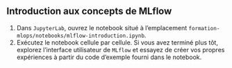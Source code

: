 :::{.callout-tip collapse="true" icon=false}
## Introduction aux concepts de MLflow

:::{.incremental}
1. Dans `JupyterLab`, ouvrez le notebook situé à l'emplacement `formation-mlops/notebooks/mlflow-introduction.ipynb`.
2. Exécutez le notebook cellule par cellule. Si vous avez terminé plus tôt, explorez l'interface utilisateur de `MLflow` et essayez de créer vos propres expériences à partir du code d'exemple fourni dans le notebook.
:::

:::

